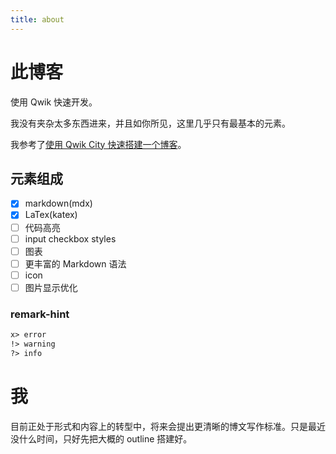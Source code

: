 ```yaml
---
title: about
---
```


# 此博客

使用 Qwik 快速开发。

我没有夹杂太多东西进来，并且如你所见，这里几乎只有最基本的元素。

我参考了[使用 Qwik City 快速搭建一个博客](https://blog.sww.moe/post/qwik-blog/)。

## 元素组成 

- [x] markdown(mdx)
- [x] LaTex(katex)
- [ ] 代码高亮
- [ ] input checkbox styles
- [ ] 图表
- [ ] 更丰富的 Markdown 语法
- [ ] icon
- [ ] 图片显示优化

### remark-hint

```md
x> error
!> warning
?> info
```

# 我

目前正处于形式和内容上的转型中，将来会提出更清晰的博文写作标准。只是最近没什么时间，只好先把大概的 outline 搭建好。
